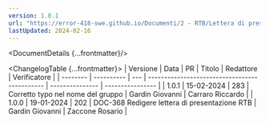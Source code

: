 ```yaml
---
version: 1.0.1
url: "https://error-418-swe.github.io/Documenti/2 - RTB/Lettera di presentazione_v1.0.1.pdf"
lastUpdated: 2024-02-16
---
```



<DocumentDetails {...frontmatter}/>

<ChangelogTable {...frontmatter}>
| Versione | Data       | PR  | Titolo                                        | Redattore       | Verificatore     |
| -------- | ---------- | --- | --------------------------------------------- | --------------- | ---------------- |
| 1.0.1    | 15-02-2024 | 283 | Corretto typo nel nome del gruppo             | Gardin Giovanni | Carraro Riccardo |
| 1.0.0    | 19-01-2024 | 202 | DOC-368 Redigere lettera di presentazione RTB | Gardin Giovanni | Zaccone Rosario  |
</ChangelogTable>

